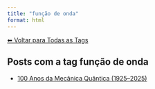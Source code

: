 ```yaml
---
title: "função de onda"
format: html
---
```


[⬅ Voltar para Todas as Tags](../tags.qmd)

## Posts com a tag **função de onda**

- [100 Anos da Mecânica Quântica (1925–2025)](/posts/fisica/100-anos-mecanica-quantica.html)
